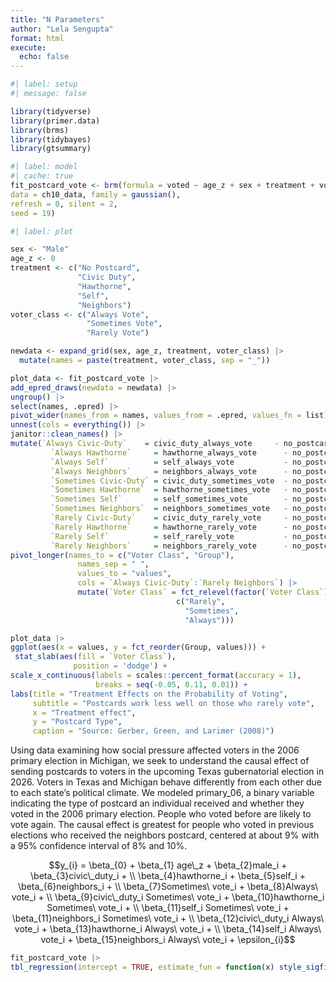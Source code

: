 ```yaml
---
title: "N Parameters"
author: "Lela Sengupta"
format: html
execute:
  echo: false
---
```


```r
#| label: setup
#| message: false

library(tidyverse)
library(primer.data)
library(brms)
library(tidybayes)
library(gtsummary)
```

```r
#| label: model
#| cache: true
fit_postcard_vote <- brm(formula = voted ~ age_z + sex + treatment + voter_class + treatment*voter_class,
data = ch10_data, family = gaussian(),
refresh = 0, silent = 2,
seed = 19)
```

```r
#| label: plot

sex <- "Male"
age_z <- 0
treatment <- c("No Postcard",
               "Civic Duty",
               "Hawthorne",
               "Self",
               "Neighbors")
voter_class <- c("Always Vote",
                 "Sometimes Vote",
                 "Rarely Vote")

newdata <- expand_grid(sex, age_z, treatment, voter_class) |>
  mutate(names = paste(treatment, voter_class, sep = "_"))

plot_data <- fit_postcard_vote |>
add_epred_draws(newdata = newdata) |>
ungroup() |>
select(names, .epred) |>
pivot_wider(names_from = names, values_from = .epred, values_fn = list) |>
unnest(cols = everything()) |>
janitor::clean_names() |>
mutate(`Always Civic-Duty`    = civic_duty_always_vote     - no_postcard_always_vote,
         `Always Hawthorne`     = hawthorne_always_vote      - no_postcard_always_vote,
         `Always Self`          = self_always_vote           - no_postcard_always_vote,
         `Always Neighbors`     = neighbors_always_vote      - no_postcard_always_vote,
         `Sometimes Civic-Duty` = civic_duty_sometimes_vote  - no_postcard_sometimes_vote,
         `Sometimes Hawthorne`  = hawthorne_sometimes_vote   - no_postcard_sometimes_vote,
         `Sometimes Self`       = self_sometimes_vote        - no_postcard_sometimes_vote,
         `Sometimes Neighbors`  = neighbors_sometimes_vote   - no_postcard_sometimes_vote,
         `Rarely Civic-Duty`    = civic_duty_rarely_vote     - no_postcard_rarely_vote,
         `Rarely Hawthorne`     = hawthorne_rarely_vote      - no_postcard_rarely_vote,
         `Rarely Self`          = self_rarely_vote           - no_postcard_rarely_vote,
         `Rarely Neighbors`     = neighbors_rarely_vote      - no_postcard_rarely_vote) |>
pivot_longer(names_to = c("Voter Class", "Group"),
               names_sep = " ",
               values_to = "values",
               cols = `Always Civic-Duty`:`Rarely Neighbors`) |>
               mutate(`Voter Class` = fct_relevel(factor(`Voter Class`),
                                     c("Rarely",
                                       "Sometimes",
                                       "Always")))

plot_data |>
ggplot(aes(x = values, y = fct_reorder(Group, values))) +
 stat_slab(aes(fill = `Voter Class`),
              position = 'dodge') +
scale_x_continuous(labels = scales::percent_format(accuracy = 1),
                   breaks = seq(-0.05, 0.11, 0.01)) +
labs(title = "Treatment Effects on the Probability of Voting",
     subtitle = "Postcards work less well on those who rarely vote",
     x = "Treatment effect",
     y = "Postcard Type",
     caption = "Source: Gerber, Green, and Larimer (2008)")
```

Using data examining how social pressure affected voters in the 2006 primary election in Michigan, we seek to understand the causal effect of sending postcards to voters in the upcoming Texas gubernatorial election in 2026. Voters in Texas and Michigan behave differently from each other due to each state's political climate. We modeled primary_06, a binary variable indicating the type of postcard an individual received and whether they voted in the 2006 primary election. People who voted before are likely to vote again. The causal effect is greatest for people who voted in previous elections who received the neighbors postcard, centered at about 9% with a 95% confidence interval of 8% and 10%. 


$$y_{i} = \beta_{0} + \beta_{1} age\_z + \beta_{2}male_i + \beta_{3}civic\_duty_i + \\ \beta_{4}hawthorne_i + \beta_{5}self_i + \beta_{6}neighbors_i + \\ \beta_{7}Sometimes\ vote_i + \beta_{8}Always\ vote_i + \\ \beta_{9}civic\_duty_i Sometimes\ vote_i + \beta_{10}hawthorne_i Sometimes\ vote_i + \\ \beta_{11}self_i Sometimes\ vote_i + \beta_{11}neighbors_i Sometimes\ vote_i + \\ \beta_{12}civic\_duty_i Always\ vote_i + \beta_{13}hawthorne_i Always\ vote_i + \\ \beta_{14}self_i Always\ vote_i + \beta_{15}neighbors_i Always\ vote_i + \epsilon_{i}$$

```r
fit_postcard_vote |>
tbl_regression(intercept = TRUE, estimate_fun = function(x) style_sigfig(x, digits = 3))

```
